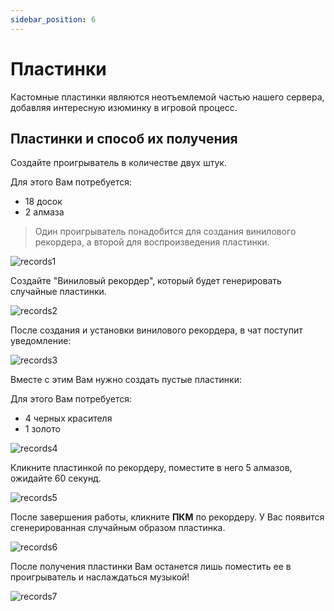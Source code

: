 ```yaml
---
sidebar_position: 6
---
```


# Пластинки

Кастомные пластинки являются неотъемлемой частью нашего сервера, добавляя интересную изюминку в игровой процесс.

## **Пластинки и способ их получения**

Создайте проигрыватель в количестве двух штук.

Для этого Вам потребуется:

- 18 досок
- 2 алмаза

> Один проигрыватель понадобится для создания винилового рекордера, а второй для воспроизведения пластинки.

![records1](/features/records1.png)

Создайте "Виниловый рекордер", который будет генерировать случайные пластинки.

![records2](/features/records2.png)

После создания и установки винилового рекордера, в чат поступит уведомление:

![records3](/features/records3.png)

Вместе с этим Вам нужно создать пустые пластинки:

Для этого Вам потребуется:

- 4 черных красителя
- 1 золото

![records4](/features/records4.png)

Кликните пластинкой по рекордеру, поместите в него 5 алмазов, ожидайте 60 секунд.

![records5](/features/records5.png)

После завершения работы, кликните **ПКМ** по рекордеру. У Вас появится сгенерированная случайным образом пластинка.

![records6](/features/records6.png)

После получения пластинки Вам останется лишь поместить ее в проигрыватель и наслаждаться музыкой!

![records7](/features/records7.png)
